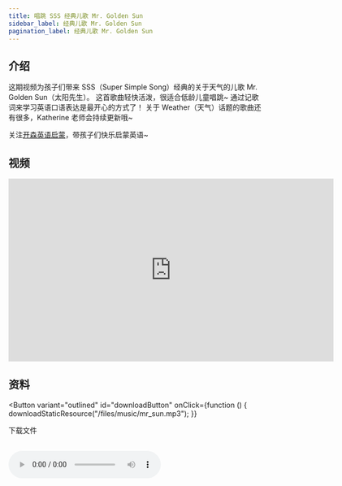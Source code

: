 ```yaml
---
title: 唱跳 SSS 经典儿歌 Mr. Golden Sun
sidebar_label: 经典儿歌 Mr. Golden Sun
pagination_label: 经典儿歌 Mr. Golden Sun
---
```




## 介绍

这期视频为孩子们带来 SSS（Super Simple Song）经典的关于天气的儿歌 Mr. Golden Sun（太阳先生）。
这首歌曲轻快活泼，很适合低龄儿童唱跳~ 通过记歌词来学习英语口语表达是最开心的方式了！
关于 Weather（天气）话题的歌曲还有很多，Katherine 老师会持续更新哦~

关注[开森英语启蒙](https://space.bilibili.com/20797715)，带孩子们快乐启蒙英语~

## 视频

<iframe
  src="https://player.bilibili.com/player.html?bvid=BV1EV4y167RE&cid=1&page=1"
  scrolling="no"
  border="0"
  frameborder="no"
  framespacing="0"
  allowfullscreen="true"
  width="640"
  height="360"
></iframe>

## 资料

<Button
  variant="outlined"
  id="downloadButton"
  onClick={function () {
    downloadStaticResource("/files/music/mr_sun.mp3");
  }}
>
  下载文件
</Button>
<br />
<br />

<audio src="/files/music/mr_sun.mp3" controls>
  浏览器暂不支持播放音频，请更换浏览器或打开浏览器播放器音频权限
</audio>
